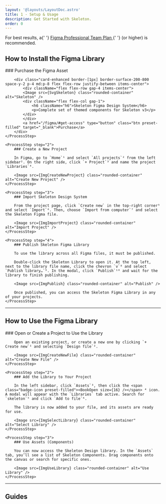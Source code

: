 ```yaml
---
layout: '@layouts/LayoutDoc.astro'
title: 1 - Setup & Usage
description: Get Started with Skeleton.
order: 0
---
```





<p className="text-2xl">
	For best results, a{' '}
	<a href="https://www.figma.com/pricing/#figma" class="chip preset-filled-primary-500 mx-1" target="_blank">
		Figma Professional Team Plan
	</a>{' '}
	(or higher) is recommended.
</p>

## How to Install the Figma Library

<Process>
    <ProcessStep step="1">
        ### Purchase the Figma Asset

        <div class="card-enhanced border-[1px] border-surface-200-800 space-y-2 p-4 md:p-8 flex flex-row justify-between items-center">
            <div className="flex flex-row gap-4 items-center">
            <Image src={SvgSkeleton} class="rounded-container" alt="Skeleton" />
            <div className="flex flex-col gap-1">
                <h6 className="h6">Skeleton Figma Design System</h6>
                <p>Complete set of themed components for Skeleton v3</p>
            </div>
            </div>
            <a href="/figma/#get-access" type="button" class="btn preset-filled" target="_blank">Purchase</a>
        </div>
    </ProcessStep>

    <ProcessStep step="2">
        ### Create a New Project

        In Figma, go to `Home`¹ and select `All projects`² from the left sidebar². On the right side, click `+ Project`³ and name the project `Libraries`⁴.

        <Image src={ImgCreateNewProject} class="rounded-container" alt="Create New Project" />
    </ProcessStep>

    <ProcessStep step="3">
        ### Import Skeleton Design System

        From the project page, click `Create new` in the top-right corner⁵ and select `Import`⁶. Then, choose `Import from computer`⁷ and select the Skeleton Figma file.

        <Image src={ImgImportProject} class="rounded-container" alt="Import Project" />
    </ProcessStep>

    <ProcessStep step="4">
        ### Publish Skeleton Figma Library

        To use the library across all Figma files, it must be published.

        Double-click the Skeleton Library to open it. At the top left, next to the library file name, click the chevron `v`⁸ and select `Publish library…`⁹. In the modal, click `Publish`¹⁰ and wait for the library to finish publishing.

        <Image src={ImgPublish} class="rounded-container" alt="Publish" />

        Once published, you can access the Skeleton Figma Library in any of your projects.
    </ProcessStep>

</Process>

---

## How to Use the Figma Library

<Process>
    <ProcessStep step="1">
        ### Open or Create a Project to Use the Library

        Open an existing project, or create a new one by clicking `+ Create new`¹ and selecting `Design file`².

        <Image src={ImgCreateNewFile} class="rounded-container" alt="Create New File" />
    </ProcessStep>

    <ProcessStep step="2">
        ### Add the Library to Your Project

        In the left sidebar, click `Assets`³, then click the <span class="badge-icon preset-filled"><BookOpen size={16} /></span> ⁴ icon. A modal will appear with the `Libraries` tab active. Search for `skeleton`⁵ and click `Add to file`⁶.

        The library is now added to your file, and its assets are ready for use.

        <Image src={ImgSelectLibrary} class="rounded-container" alt="Select Library" />
    </ProcessStep>

    <ProcessStep step="3">
        ### Use Assets (Components)

        You can now access the Skeleton Design library. In the `Assets` tab, you’ll see a list of Skeleton Components. Drag components onto the canvas or search for specific ones.

        <Image src={ImgUseLibrary} class="rounded-container" alt="Use Library" />
    </ProcessStep>

</Process>

---

## Guides

<NavGrid collection="docs" path="figma/" classes="md:grid-cols-1" />
